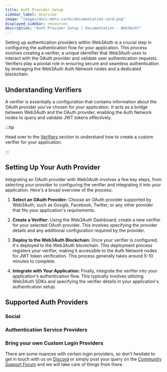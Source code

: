 ```yaml
---
title: Auth Provider Setup
sidebar_label: Overview
image: "images/docs-meta-cards/documentation-card.png"
displayed_sidebar: resources
description: "Auth Provider Setup | Documentation - Web3Auth"
---
```



Setting up authentication providers within Web3Auth is a crucial step in configuring the authentication flow for your application. This process
involves creating a verifier, a unique identifier that Web3Auth uses to interact with the OAuth provider and validate user authentication requests.
Verifiers play a pivotal role in ensuring secure and seamless authentication by leveraging the Web3Auth Auth Network nodes and a dedicated blockchain.

## Understanding Verifiers

A verifier is essentially a configuration that contains information about the OAuth provider you've chosen for your application. It acts as a bridge
between Web3Auth and the OAuth provider, enabling the Auth Network nodes to query and validate JWT tokens effectively.

:::tip

Head over to the [Verifiers](./verifiers.mdx) section to understand how to create a custom verifier for your application.

:::

## Setting Up Your Auth Provider

Integrating an OAuth provider with Web3Auth involves a few key steps, from selecting your provider to configuring the verifier and integrating it into
your application. Here's a broad overview of the process:

1. **Select an OAuth Provider:** Choose an OAuth provider supported by Web3Auth, such as Google, Facebook, Twitter, or any other provider that fits
   your application's requirements.

2. **Create a Verifier:** Using the Web3Auth Dashboard, create a new verifier for your selected OAuth provider. This involves specifying the provider
   details and any additional configuration required by the provider.

3. **Deploy to the Web3Auth Blockchain:** Once your verifier is configured, it's deployed to the Web3Auth blockchain. This deployment process
   registers your verifier, making it accessible to the Auth Network nodes for JWT token verification. This process generally takes around 5-10
   minutes to complete.

4. **Integrate with Your Application:** Finally, integrate the verifier into your application's authentication flow. This typically involves utilizing
   Web3Auth SDKs and specifying the verifier details in your application's authentication setup.

## Supported Auth Providers

### Social

<SocialTiles />

### Authentication Service Providers

<FederatedTiles />

### Bring your own Custom Login Providers

<BYOCustomJWTTiles />

There are some nuances with certain login providers, so don't hesitate to get in touch with us on [Discord](https://discord.gg/web3auth) or simply
post your query on the [Community Support Forum](https://web3auth.io/community/c/feature-request/14) and we will take care of things from there.
